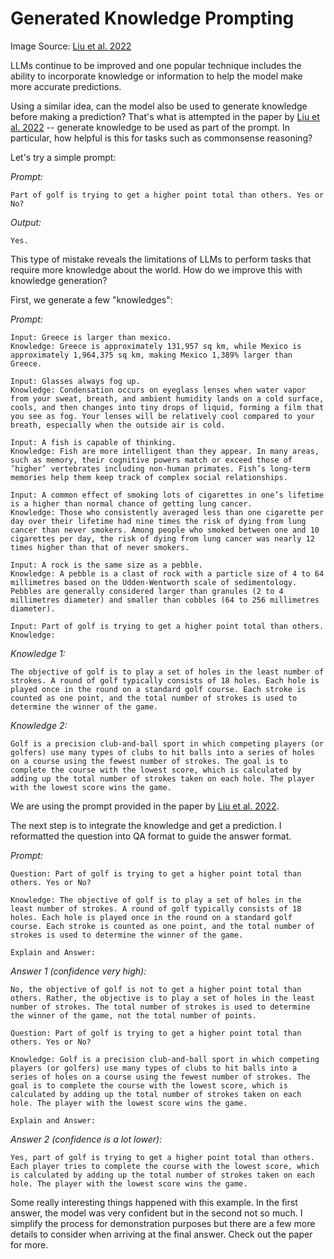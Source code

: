 # Generated Knowledge Prompting


<Screenshot src={GENKNOW} alt="GENKNOW" />

Image Source: [Liu et al. 2022](https://arxiv.org/pdf/2110.08387.pdf)

LLMs continue to be improved and one popular technique includes the ability to incorporate knowledge or information to help the model make more accurate predictions. 

Using a similar idea, can the model also be used to generate knowledge before making a prediction? That's what is attempted in the paper by [Liu et al. 2022](https://arxiv.org/pdf/2110.08387.pdf) -- generate knowledge to be used as part of the prompt. In particular, how helpful is this for tasks such as commonsense reasoning?

Let's try a simple prompt:

_Prompt:_

```
Part of golf is trying to get a higher point total than others. Yes or No?
```

_Output:_

```
Yes.
```

This type of mistake reveals the limitations of LLMs to perform tasks that require more knowledge about the world. How do we improve this with knowledge generation?

First, we generate a few "knowledges":

_Prompt:_

```
Input: Greece is larger than mexico.
Knowledge: Greece is approximately 131,957 sq km, while Mexico is approximately 1,964,375 sq km, making Mexico 1,389% larger than Greece.

Input: Glasses always fog up.
Knowledge: Condensation occurs on eyeglass lenses when water vapor from your sweat, breath, and ambient humidity lands on a cold surface, cools, and then changes into tiny drops of liquid, forming a film that you see as fog. Your lenses will be relatively cool compared to your breath, especially when the outside air is cold.

Input: A fish is capable of thinking.
Knowledge: Fish are more intelligent than they appear. In many areas, such as memory, their cognitive powers match or exceed those of ’higher’ vertebrates including non-human primates. Fish’s long-term memories help them keep track of complex social relationships.

Input: A common effect of smoking lots of cigarettes in one’s lifetime is a higher than normal chance of getting lung cancer.
Knowledge: Those who consistently averaged less than one cigarette per day over their lifetime had nine times the risk of dying from lung cancer than never smokers. Among people who smoked between one and 10 cigarettes per day, the risk of dying from lung cancer was nearly 12 times higher than that of never smokers.

Input: A rock is the same size as a pebble.
Knowledge: A pebble is a clast of rock with a particle size of 4 to 64 millimetres based on the Udden-Wentworth scale of sedimentology. Pebbles are generally considered larger than granules (2 to 4 millimetres diameter) and smaller than cobbles (64 to 256 millimetres diameter).

Input: Part of golf is trying to get a higher point total than others.
Knowledge:
```

_Knowledge 1:_

```
The objective of golf is to play a set of holes in the least number of strokes. A round of golf typically consists of 18 holes. Each hole is played once in the round on a standard golf course. Each stroke is counted as one point, and the total number of strokes is used to determine the winner of the game.
```

_Knowledge 2:_

```
Golf is a precision club-and-ball sport in which competing players (or golfers) use many types of clubs to hit balls into a series of holes on a course using the fewest number of strokes. The goal is to complete the course with the lowest score, which is calculated by adding up the total number of strokes taken on each hole. The player with the lowest score wins the game.
```

We are using the prompt provided in the paper by [Liu et al. 2022](https://arxiv.org/pdf/2110.08387.pdf).

The next step is to integrate the knowledge and get a prediction. I reformatted the question into QA format to guide the answer format.

_Prompt:_

```
Question: Part of golf is trying to get a higher point total than others. Yes or No?

Knowledge: The objective of golf is to play a set of holes in the least number of strokes. A round of golf typically consists of 18 holes. Each hole is played once in the round on a standard golf course. Each stroke is counted as one point, and the total number of strokes is used to determine the winner of the game.

Explain and Answer: 
```

_Answer 1 (confidence very high):_

```
No, the objective of golf is not to get a higher point total than others. Rather, the objective is to play a set of holes in the least number of strokes. The total number of strokes is used to determine the winner of the game, not the total number of points.
```

```
Question: Part of golf is trying to get a higher point total than others. Yes or No?

Knowledge: Golf is a precision club-and-ball sport in which competing players (or golfers) use many types of clubs to hit balls into a series of holes on a course using the fewest number of strokes. The goal is to complete the course with the lowest score, which is calculated by adding up the total number of strokes taken on each hole. The player with the lowest score wins the game.

Explain and Answer:
```

_Answer 2 (confidence is a lot lower):_

```
Yes, part of golf is trying to get a higher point total than others. Each player tries to complete the course with the lowest score, which is calculated by adding up the total number of strokes taken on each hole. The player with the lowest score wins the game.
```

Some really interesting things happened with this example. In the first answer, the model was very confident but in the second not so much. I simplify the process for demonstration purposes but there are a few more details to consider when arriving at the final answer. Check out the paper for more.
